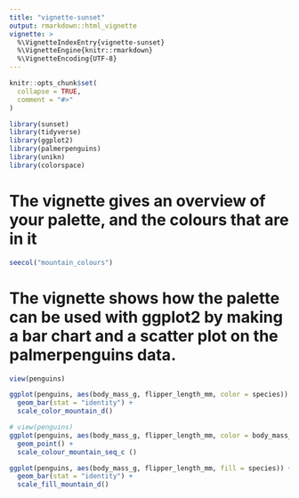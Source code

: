 ```yaml
---
title: "vignette-sunset"
output: rmarkdown::html_vignette
vignette: >
  %\VignetteIndexEntry{vignette-sunset}
  %\VignetteEngine{knitr::rmarkdown}
  %\VignetteEncoding{UTF-8}
---
```


```r
knitr::opts_chunk$set(
  collapse = TRUE,
  comment = "#>"
)
```

```r
library(sunset)
library(tidyverse)
library(ggplot2)
library(palmerpenguins)
library(unikn)
library(colorspace)
```

# The vignette gives an overview of your palette, and the colours that are in it

```r

seecol("mountain_colours")
```

# The vignette shows how the palette can be used with ggplot2 by making a bar chart and a scatter plot on the palmerpenguins data.

```r
view(penguins)
```

```r

ggplot(penguins, aes(body_mass_g, flipper_length_mm, color = species)) +
  geom_bar(stat = "identity") +
  scale_color_mountain_d()

```

```r
# view(penguins)
ggplot(penguins, aes(body_mass_g, flipper_length_mm, color = body_mass_g)) +
  geom_point() +
  scale_colour_mountain_seq_c ()


```

```r
ggplot(penguins, aes(body_mass_g, flipper_length_mm, fill = species)) +
  geom_bar(stat = "identity") +
  scale_fill_mountain_d()
```
